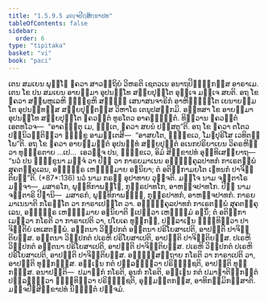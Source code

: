 ```yaml
---
title: "1.5.9.5 ມຎ຺ຈປີຐສິກ຺ຂາປທ"
tableOfContents: false
sidebar:
  order: 6
type: "tipitaka"
basket: "vi"
book: "paci"
---
```



<DynamicBreadcrumb />

<Division number="521" book="paci">

<Paragraph number="1532" book="paci">
ເຕນ ສມເຍນ ພຸທ຺ໂຘ ຠຄວາ ສາວຕ຺ຖິຍໍ ວິຫຣຕິ ເຊຕວເນ ອນາຖປິຓ຺ຑິກສ຺ສ ອາຣາເມ. ເຕນ ໂຂ ປນ ສມເຍນ ອາຍສ຺ມາ ອຸປນນ຺ໂທ ສກ຺ຍປຸຕ຺ໂຕ ອຸຈ຺ເຈ ມຎ຺ເຈ ສຍຕິ. ອຖ ໂຂ ຠຄວາ ສມ຺ພຫຸເລຫິ ຠິກ຺ຂູຫິ ສທ຺ຘິໍ ເສນາສນຈາຣິກໍ ອາຫິຓ຺ຑນ຺ໂຕ ເຍນາຍສ຺ມໂຕ ອຸປນນ຺ທສ຺ສ ສກ຺ຍປຸຕ຺ຕສ຺ສ ວິຫາໂຣ ເຕນຸປສງ຺ກມິ. ອທ຺ທສາ ໂຂ ອາຍສ຺ມາ ອຸປນນ຺ໂທ ສກ຺ຍປຸຕ຺ໂຕ ຠຄວນ຺ຕໍ ທູຣໂຕວ ອາຄຈ຺ຉນ຺ຕໍ. ທິສ຺ວານ ຠຄວນ຺ຕໍ ເອຕທໂວຈ—  “ອາຄຈ຺ຉຕຸ ເມ, ຠນ຺ເຕ, ຠຄວາ ສຍນໍ ປສ຺ສຕູ”ຕິ. ອຖ ໂຂ ຠຄວາ ຕໂຕວ ປຏິນິວຕ຺ຕິຕ຺ວາ ຠິກ຺ຂູ ອາມນ຺ເຕສິ—  “ອາສຍໂຕ, ຠິກ຺ຂເວ, ໂມຆປຸຣິໂສ ເວທິຕພ຺ໂພ”ຕິ. ອຖ ໂຂ ຠຄວາ ອາຍສ຺ມນ຺ຕໍ ອຸປນນ຺ທໍ ສກ຺ຍປຸຕ຺ຕໍ ອເນກປຣິຍາເຍນ ວິຄຣຫິຕ຺ວາ ທຸພ຺ຠຣຕາຍ …ເປ…  ເອວຎ຺ຈ ປນ, ຠິກ຺ຂເວ, ອິມໍ ສິກ຺ຂາປທໍ ອຸທ຺ທິເສຍ຺ຍາຖ—
</Paragraph>

</Division>
<Division number="522" book="paci">

<Paragraph number="1533" book="paci">
<Emphasis>“ນວໍ ປນ ຠິກ຺ຂຸນາ ມຎ຺ຈໍ ວາ ປີຐໍ ວາ ກາຣຍມາເນນ ອຏ຺ຐງ຺ຄຸລປາທກໍ ກາເຣຕພ຺ພໍ ສຸຄຕງ຺ຄຸເລນ, ອຎ຺ຎຕ຺ຣ ເຫຏ຺ຐິມາຍ ອຏນິຍາ; ຕໍ ອຕິກ຺ກາມຍໂຕ ເຉທນກໍ ປາຈິຕ຺ຕິຍນ຺”</Emphasis>ຕິ. (*87*:<Emphasis>136</Emphasis>)
</Paragraph>

</Division>
<Division number="523" book="paci">

<Paragraph number="1534" book="paci">
<Emphasis>ນວໍ</Emphasis> ນາມ ກຣຓໍ ອຸປາທາຍ ວຸຈ຺ຈຕິ.
</Paragraph>

<Paragraph number="1535" book="paci">
<Emphasis>ມຎ຺ໂຈ</Emphasis> ນາມ ຈຕ຺ຕາໂຣ ມຎ຺ຈາ—  ມສາຣໂກ, ພຸນ຺ທິກາພທ຺ໂຘ, ກຸຬີຣປາທໂກ, ອາຫຈ຺ຈປາທໂກ.
</Paragraph>

<Paragraph number="1536" book="paci">
<Emphasis>ປີຐໍ</Emphasis> ນາມ ຈຕ຺ຕາຣິ ປີຐານິ—  ມສາຣກໍ, ພຸນ຺ທິກາພທ຺ຘໍ, ກຸຬີຣປາທກໍ, ອາຫຈ຺ຈປາທກໍ.
</Paragraph>

<Paragraph number="1537" book="paci">
<Emphasis>ກາຣຍມາເນນາ</Emphasis>ຕິ ກໂຣນ຺ໂຕ ວາ ກາຣາເປນ຺ໂຕ ວາ.
</Paragraph>

<Paragraph number="1538" book="paci">
<Emphasis>ອຏ຺ຐງ຺ຄຸລປາທກໍ ກາເຣຕພ຺ພໍ ສຸຄຕງ຺ຄຸເລນ, ອຎ຺ຎຕ຺ຣ ເຫຏ຺ຐິມາຍ ອຏນິຍາ</Emphasis>ຕິ ຐເປຕ຺ວາ ເຫຏ຺ຐິມໍ ອຏນິໍ; ຕໍ ອຕິກ຺ກາເມຕ຺ວາ ກໂຣຕິ ວາ ກາຣາເປຕິ ວາ, ປໂຍເຄ ທຸກ຺ກຏໍ, ປຏິລາເຠນ ຉິນ຺ທິຕ຺ວາ ປາຈິຕ຺ຕິຍໍ ເທເສຕພ຺ພໍ.
</Paragraph>

</Division>
<Division number="524" book="paci">

<Paragraph number="1539" book="paci">
ອຕ຺ຕນາ ວິປ຺ປກຕໍ ອຕ຺ຕນາ ປຣິໂຍສາເປຕິ, ອາປຕ຺ຕິ ປາຈິຕ຺ຕິຍສ຺ສ. ອຕ຺ຕນາ ວິປ຺ປກຕໍ ປເຣຫິ ປຣິໂຍສາເປຕິ, ອາປຕ຺ຕິ ປາຈິຕ຺ຕິຍສ຺ສ. ປເຣຫິ ວິປ຺ປກຕໍ ອຕ຺ຕນາ ປຣິໂຍສາເປຕິ, ອາປຕ຺ຕິ ປາຈິຕ຺ຕິຍສ຺ສ. ປເຣຫິ ວິປ຺ປກຕໍ ປເຣຫິ ປຣິໂຍສາເປຕິ, ອາປຕ຺ຕິ ປາຈິຕ຺ຕິຍສ຺ສ.
</Paragraph>

<Paragraph number="1540" book="paci">
ອຎ຺ຎສ຺ສຕ຺ຖາຍ ກໂຣຕິ ວາ ກາຣາເປຕິ ວາ, ອາປຕ຺ຕິ ທຸກ຺ກຏສ຺ສ. ອຎ຺ເຎນ ກຕໍ ປຏິລຠິຕ຺ວາ ປຣິຠຸຎ຺ຊຕິ, ອາປຕ຺ຕິ ທຸກ຺ກຏສ຺ສ.
</Paragraph>

</Division>
<Division number="525" book="paci">

<Paragraph number="1541" book="paci">
ອນາປຕ຺ຕິ—  ປມາຓິກໍ ກໂຣຕິ, ອູນກໍ ກໂຣຕິ, ອຎ຺ເຎນ ກຕໍ ປມາຓາຕິກ຺ກນ຺ຕໍ ປຏິລຠິຕ຺ວາ ຉິນ຺ທິຕ຺ວາ ປຣິຠຸຎ຺ຊຕິ, ອຸມ຺ມຕ຺ຕກສ຺ສ, ອາທິກມ຺ມິກສ຺ສາຕິ.

</Paragraph>
</Division>

<Paragraph number="1542" type="center" book="paci">
ມຎ຺ຈປີຐສິກ຺ຂາປທໍ ນິຏ຺ຐິຕໍ ປຎ຺ຈມໍ.
</Paragraph>